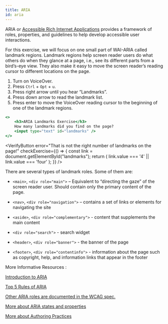 ```yaml
---
title: ARIA
id: aria
---
```


ARIA or [Accessible Rich Internet Applications](http://www.w3.org/WAI/intro/aria.php) provides a framework of roles, properties, and guidelines to help
develop accessible user interactions.

For this exercise, we will focus on one small part of WAI-ARIA called landmark regions. Landmark regions help screen reader users do what others do when they glance at a page, i.e., see its different parts from a bird’s-eye view. They also make it easy to move the screen reader’s reading cursor to different locations on the page.

1. Turn on VoiceOver.
2. Press `Ctrl` + `Opt` + `u`.
3. Press right arrow until you hear “Landmarks”.
4. Press down arrow to read the landmark list.
5. Press enter to move the VoiceOver reading cursor to the beginning of one of the landmark regions.

```jsx live
<>
    <h3>ARIA Landmarks Exercise</h3>
    How many landmarks did you find on the page?
    <input type="text" id="landmarks" />
</>
```


<VerifyButton
  error="That is not the right number of landmarks on the page!"
  checkExercise={() => {
    const link = document.getElementById("landmarks");
    return (
      link.value === '4' ||
      link.value === 'four'
    );
  }}
/>

There are several types of landmark roles. Some of them are:

- `<main>`, `<div role="main">` – Equivalent to “directing the gaze” of the screen reader user. Should contain only the primary content of the page.

- `<nav>`, `<div role="navigation">` – contains a set of links or elements for navigating the site

- `<aside>`, `<div role="complementary">` - content that supplements the main content

- `<div role="search">` - search widget

- `<header>`, `<div role="banner">` - the banner of the page

- `<footer>`, `<div role="contentinfo">` - information about the page such as copyright, help, and information links that appear in the footer

More Informative Resources :

[Introduction to ARIA](https://developers.google.com/web/fundamentals/accessibility/semantics-aria)

[Top 5 Rules of ARIA](https://www.deque.com/blog/top-5-rules-of-aria/)

[Other ARIA roles are documented in the WCAG spec.](https://developer.mozilla.org/en-US/docs/Web/Accessibility/ARIA/Roles)

[More about ARIA states and properties](https://www.w3.org/TR/wai-aria-1.1/#states_and_properties)

[More about Authoring Practices](https://www.w3.org/TR/wai-aria-practices-1.1/)
